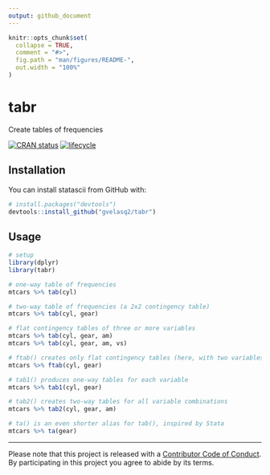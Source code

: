 ```yaml
---
output: github_document
---
```


<!-- README.md is generated from README.Rmd. Please edit that file -->

```r
knitr::opts_chunk$set(
  collapse = TRUE,
  comment = "#>",
  fig.path = "man/figures/README-",
  out.width = "100%"
)
```
# tabr

Create tables of frequencies

[![CRAN status](http://www.r-pkg.org/badges/version/tabr)](https://cran.r-project.org/package=tabr)
[![lifecycle](https://img.shields.io/badge/lifecycle-experimental-orange.svg)](https://www.tidyverse.org/lifecycle/#experimental)

## Installation

You can install statascii from GitHub with:

```r
# install.packages("devtools")
devtools::install_github("gvelasq2/tabr")
```

## Usage

```r
# setup
library(dplyr)
library(tabr)

# one-way table of frequencies
mtcars %>% tab(cyl)

# two-way table of frequencies (a 2x2 contingency table)
mtcars %>% tab(cyl, gear)

# flat contingency tables of three or more variables
mtcars %>% tab(cyl, gear, am)
mtcars %>% tab(cyl, gear, am, vs)

# ftab() creates only flat contingency tables (here, with two variables)
mtcars %>% ftab(cyl, gear)

# tab1() produces one-way tables for each variable
mtcars %>% tab1(cyl, gear)

# tab2() creates two-way tables for all variable combinations
mtcars %>% tab2(cyl, gear, am)

# ta() is an even shorter alias for tab(), inspired by Stata
mtcars %>% ta(gear)
```

---
Please note that this project is released with a [Contributor Code of Conduct](CODE_OF_CONDUCT.md).
By participating in this project you agree to abide by its terms.
